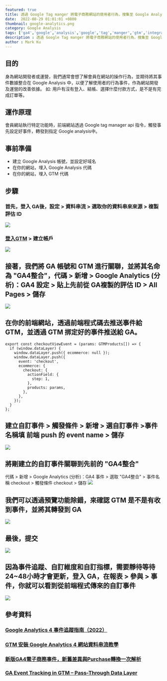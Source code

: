 ```yaml
---
featured: true
title: 透過 Google Tag manger 將電子商務網站的使用者行為，搜集至 Google Analysis ( 本篇採用 GA4 )
date:  2022-08-29 01:01:01 +0800
thumbnail: google-analytics.png
category: Google Analysis
tags: ['ga4','google','analysis','google','tag','manger','gtm','integration']
description : 透過 Google Tag manger 將電子商務網站的使用者行為，搜集至 Google Analysis ( 本篇採用 GA4 )
author : Mark Ku
---
```

## 目的
身為網站開發者或運營，我們通常會想了解會員在網站的操作行為，並期待將其事件數據整合在 Google Analysis 中，以便了解使用者的行為事件，作為網站開發及運營的改善依據。 如: 用戶有沒有登入、結帳、選擇什麼付款方式，是不是有完成訂單等。

## 運作原理
會員網站執行特定功能時，前端網站透過 Google tag manager api 指令，觸發事先設定好事件，轉發到指定 Google analysis中。

## 事前準備
* 建立 Google Analysis 帳號，並設定好域名
* 在你的網站，埋入 Google Analysis 代碼
* 在你的網站，埋入 GTM 代碼 

## 步驟
### 首先，登入 GA後，設定 > 資料串流 > 選取你的資料串來來源 > 複製評估 ID
![](https://i.imgur.com/QwADcFW.png)
### [登入GTM](https://tagmanager.google.com/#/home) > 建立帳戶
![](https://i.imgur.com/Q6NAP6r.png)

## 接著，我們將 GA 帳號和 GTM 進行關聯，並將其名命為 "GA4整合"，代碼 > 新增 > Google Analytics (分析)：GA4 設定 > 貼上先前從 GA複製的評估 ID > All Pages > 儲存
![](https://i.imgur.com/rNSMGh8.png)

## 在你的前端網站，透過前端程式碼去推送事件給 GTM，並透過 GTM 挷定好的事件推送給 GA。
```
export const checkoutViewEvent = (params: GTMProducts[]) => {
  if (window.dataLayer) {
    window.dataLayer.push({ ecommerce: null });
    window.dataLayer.push({
      event: 'checkout',
      ecommerce: {
        checkout: {
          actionField: {
            step: 1,
          },
          products: params,
        },
      },
    });
  }
};
```
## 建立自訂事件 > 觸發條件 > 新增 > 選自訂事件 >事件名稱填 前端 push 的 event name > 儲存
![](https://i.imgur.com/vWUYcSp.png)

## 將剛建立的自訂事件關聯到先前的 "GA4整合" 
代碼 > 新增 > Google Analytics (分析)：GA4 事件 > 選取 "GA4整合" > 事件名稱 checkout >  觸發條件 checkout > 儲存
![](https://i.imgur.com/oy9K8oi.png)

## 我們可以透過預覽功能除錯，來確認 GTM 是不是有收到事件，並將其轉發到 GA
![](https://i.imgur.com/ICyNMb4.png)

## 最後，提交
![](https://i.imgur.com/dbWjmxo.png)
## 因為事件追蹤、自訂維度和自訂指標，需要靜待等待 24~48小時才會更新，登入 GA，在報表 > 參與 > 事件，你就可以看到從前端程式傳來的自訂事件
![](https://i.imgur.com/FqIhUQN.png)

## 參考資料
### [Google Analytics 4 事件追蹤指南（2022）](https://www.haranhuang.com/google-analytics-4-event-tracking.html?fbclid=IwAR2R-WTqazL3LCTwAN0R-wmRquXLWFk5pBVqONEkfeRQSi17UHM9z9XRwKE)
### [GTM 安裝 Google Analytics 4 網站資料串流教學](https://datasupplied.com/google-tag-manager/setup-ga4-web-stream/?fbclid=IwAR2DW0NRSN9K3wMh6-egb7XjarUQpruZAmKQYeMuCzVw0zVncRy819cU1pA)
### [新版GA4電子商務事件，新舊差異與Purchase轉換一次解析](https://www.bnext.com.tw/article/63984/new-version-of-ga4-e-commerce-events?fbclid=IwAR3EKq9sAYTcoo-xT96MejTLMYAgh45iAmAkOt92GiCFEdjA6VshVac-WJA)
### [GA Event Tracking in GTM – Pass-Through Data Layer](https://mixedanalytics.com/blog/ga-gtm-event-tracking-pass-through-datalayer/)
